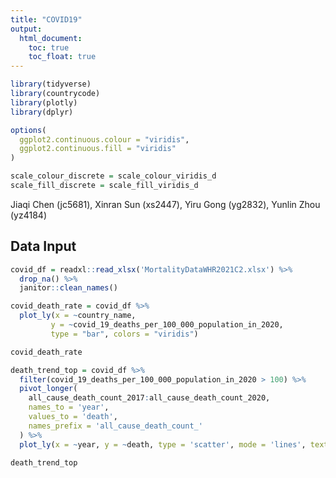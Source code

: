 ```yaml
---
title: "COVID19"
output: 
  html_document:
    toc: true
    toc_float: true
---
```


```r
library(tidyverse)
library(countrycode)
library(plotly)
library(dplyr)

options(
  ggplot2.continuous.colour = "viridis",
  ggplot2.continuous.fill = "viridis"
)

scale_colour_discrete = scale_colour_viridis_d
scale_fill_discrete = scale_fill_viridis_d
```

Jiaqi Chen (jc5681),
Xinran Sun (xs2447),
Yiru Gong (yg2832),
Yunlin Zhou (yz4184)

## Data Input

```r
covid_df = readxl::read_xlsx('MortalityDataWHR2021C2.xlsx') %>% 
  drop_na() %>% 
  janitor::clean_names()
```

```r
covid_death_rate = covid_df %>% 
  plot_ly(x = ~country_name, 
         y = ~covid_19_deaths_per_100_000_population_in_2020,
         type = "bar", colors = "viridis")

covid_death_rate
```

```r
death_trend_top = covid_df %>% 
  filter(covid_19_deaths_per_100_000_population_in_2020 > 100) %>% 
  pivot_longer(
    all_cause_death_count_2017:all_cause_death_count_2020,
    names_to = 'year',
    values_to = 'death',
    names_prefix = 'all_cause_death_count_'
  ) %>% 
  plot_ly(x = ~year, y = ~death, type = 'scatter', mode = 'lines', text = ~country_name, color = ~country_name)

death_trend_top
```




